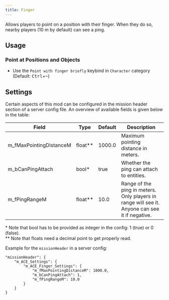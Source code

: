 ```yaml
---
title: Finger
---
```



<Integrated
  title="CEN - Tactical Ping"
  author="Kex"
/>

Allows players to point on a position with their finger. When they do so, nearby players (10 m by default) can see a ping.

## Usage

### Point at Positions and Objects

- Use the `Point with finger briefly` keybind in `Character` category (Default: <kbd>Ctrl</kbd>+<kbd>~</kbd>)

## Settings

Certain aspects of this mod can be configured in the mission header section of a server config file. An overview of available fields is given below in the table:

| Field                   | Type    | Default | Description                                                                                    |
| ----------------------- | ------- | ------- | ---------------------------------------------------------------------------------------------- |
| m_fMaxPointingDistanceM | float** | 1000.0  | Maximum pointing distance in meters.                                                           |
| m_bCanPingAttach        | bool*   | true    | Whether the ping can attach to entities.                                                       |
| m_fPingRangeM           | float** | 10.0    | Range of the ping in meters. Only players in range will see it. Anyone can see it if negative. |

\* Note that bool has to be provided as integer in the config: 1 (true) or 0 (false).<br />
\*\* Note that floats need a decimal point to get properly read.

Example for the `missionHeader` in a server config:
```
"missionHeader": {
    "m_ACE_Settings": {
        "m_ACE_Finger_Settings": {
            "m_fMaxPointingDistanceM": 1000.0,
            "m_bCanPingAttach": 1,
            "m_fPingRangeM": 10.0
        }
    }
}
```
